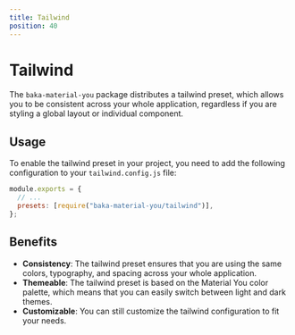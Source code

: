 ```yaml
---
title: Tailwind
position: 40
---
```


# Tailwind

The `baka-material-you` package distributes a tailwind preset, which allows you to be consistent across your whole application, regardless if you are styling a global layout or individual component.

## Usage

To enable the tailwind preset in your project, you need to add the following configuration to your `tailwind.config.js` file:

```js
module.exports = {
  // ...
  presets: [require("baka-material-you/tailwind")],
};
```

## Benefits

- **Consistency**: The tailwind preset ensures that you are using the same colors, typography, and spacing across your whole application.
- **Themeable**: The tailwind preset is based on the Material You color palette, which means that you can easily switch between light and dark themes.
- **Customizable**: You can still customize the tailwind configuration to fit your needs.
